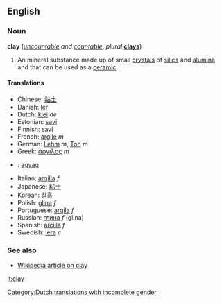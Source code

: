 ==English==
===Noun===
'''clay''' (''[[uncountable]] and [[countable]]''; ''plural'' '''[[clays]]''')

#An mineral substance made up of small [[crystal]]s of [[silica]] and [[alumina]] and that can be used as a [[ceramic]].

====Translations====
*Chinese: [[黏土]]
*Danish: [[ler]]
*Dutch: [[klei]] ''de'' [[Category:Dutch translations with incomplete gender]]
*Estonian: [[savi#Estonian|savi]]
*Finnish: [[savi#Finnish|savi]]
*French: [[argile]] ''m''
*German: [[Lehm]] ''m'', [[Ton#German|Ton]] ''m''
*Greek: [[άργιλος]] ''m''
*{{hu}}: [[:hu:agyag|agyag]]
*Italian: [[argilla]] ''f''
*Japanese: [[粘土]]
*Korean: [[찰흙]]
*Polish: [[glina]] ''f''
*Portuguese: [[argila]] ''f''
*Russian: [[глина]] ''f'' (glina)
*Spanish: [[arcilla]] ''f''
*Swedish: [[lera]] ''c''

===See also===
*[[w:Clay|Wikipedia article on clay]]

[[it:clay]]